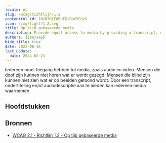 ```yaml
---
locale: nl
slug: /wcag/richtlijn-1-2
contentful_id: 1NjRfOjE0BbFXtOoV3CHvS
icon: /img/light/1.2.svg
title: Op tijd gebaseerde media
description: Provide equal access to media by providing a transcript, subtitles, audio description and/or sign language.
authors: [janjaap]
hide_title: true
date: 2022-06-16
last_update:
  date: 2024-02-23
---
```


<Hero
  title="Op tijd gebaseerde media"
  imageSrc="/img/light/1.2.svg"
  alt="WCAG 1.2 - Logo"
  prefix="Richtlijn 1.2"
/>

Iedereen moet toegang hebben tot media, zoals audio en video. Mensen die doof zijn kunnen niet horen wat er wordt gezegd. Mensen die blind zijn kunnen niet zien wat er op beelden getoond wordt. Door een transcript, ondertiteling en/of audiodescriptie aan te bieden kan iedereen media waarnemen.

## Hoofdstukken

<LinkList title="Hoofdstukken" isHighlighted={true}>
  <LinkListItem url="/nl/richtlijnen/wcag/succescriterium-1-2-1" title="Succescriterium 1.2.1 - Louter-geluid en louter-videobeeld (vooraf opgenomen)" pageTitle="Louter-geluid en louter-videobeeld (vooraf opgenomen)" shortDescription="Ensure a transcript is provided when information is only conveyed by audio or images." icon="/img/light/1.2.1.svg" iconAlt="WCAG 1.2.1 - Logo"/>
  <LinkListItem url="/nl/richtlijnen/wcag/succescriterium-1-2-2" title="Succescriterium 1.2.2 - Ondertitels voor doven en slechthorenden (vooraf opgenomen)" pageTitle="Ondertitels voor doven en slechthorenden (vooraf opgenomen)" shortDescription="Ensure captions are provided for all videos with sound." icon="/img/light/1.2.2.svg" iconAlt="WCAG 1.2.2 - Logo"/>
  <LinkListItem url="/nl/richtlijnen/wcag/succescriterium-1-2-3" title="Succescriterium 1.2.3 - Audiodescriptie of media-alternatief (vooraf opgenomen)" pageTitle="Audiodescriptie of media-alternatief (vooraf opgenomen)" shortDescription="Ensure a transcript or audio description is provided for videos where you can't hear what is displayed." icon="/img/light/1.2.3.svg" iconAlt="WCAG 1.2.3 - Logo"/>
  <LinkListItem url="/nl/richtlijnen/wcag/succescriterium-1-2-4" title="Succescriterium 1.2.4 - Ondertitels voor doven en slechthorenden (live)" pageTitle="Ondertitels voor doven en slechthorenden (live)" shortDescription="Ensure real-time captions are available for all live videos with audio." icon="/img/light/1.2.4.svg" iconAlt="WCAG 1.2.4 - Logo"/>
  <LinkListItem url="/nl/richtlijnen/wcag/succescriterium-1-2-5" title="Succescriterium 1.2.5 - Audiodescriptie (vooraf opgenomen)" pageTitle="Audiodescriptie (vooraf opgenomen)" shortDescription="Ensure audio description is available when important information is shown which you cannot hear." icon="/img/light/1.2.5.svg" iconAlt="WCAG 1.2.5 - Logo"/>
  <LinkListItem url="/nl/richtlijnen/wcag/succescriterium-1-2-6" title="Succescriterium 1.2.6 - Gebarentaal (vooraf opgenomen)" pageTitle="Gebarentaal (vooraf opgenomen)" shortDescription="Sign language interpretation must be provided for all prerecorded audio content in synchronized media." icon="/img/light/1.2.6.svg" iconAlt="WCAG 1.2.6 icon"/>
  <LinkListItem url="/nl/richtlijnen/wcag/succescriterium-1-2-7" title="Succescriterium 1.2.7 - Verlengde audiodescriptie (vooraf opgenomen)" pageTitle="Verlengde audiodescriptie (vooraf opgenomen)" shortDescription="Where pauses in foreground audio are insufficient to allow audio descriptions to convey the sense of the video, extended audio description must be provided for all prerecorded video content in synchronized media." icon="/img/light/1.2.7.svg" iconAlt="WCAG 1.2.7 icon"/>
  <LinkListItem url="/nl/richtlijnen/wcag/succescriterium-1-2-8" title="Succescriterium 1.2.8 - Media-alternatief (vooraf opgenomen)" pageTitle="Media-alternatief (vooraf opgenomen)" shortDescription="An alternative for time-based media must be provided for all prerecorded synchronized media and for all prerecorded video-only media." icon="/img/light/1.2.8.svg" iconAlt="WCAG 1.2.8 icon"/>
  <LinkListItem url="/nl/richtlijnen/wcag/succescriterium-1-2-9" title="Succescriterium 1.2.9 - Louter-geluid (live)" pageTitle="Louter-geluid (live)" shortDescription="An alternative for time-based media that presents equivalent information for live audio-only content must be provided." icon="/img/light/1.2.9.svg" iconAlt="WCAG 1.2.9 icon"/>
</LinkList>

## Bronnen

- [WCAG 2.1 - Richtlijn 1.2 - Op tijd gebaseerde media](https://www.w3.org/Translations/WCAG21-nl/#op-tijd-gebaseerde-media)
